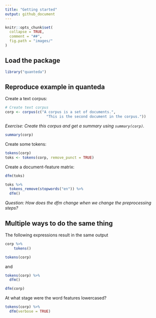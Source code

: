 ```yaml
---
title: "Getting started"
output: github_document
---
```


```r
knitr::opts_chunk$set(
  collapse = TRUE,
  comment = "##",
  fig.path = "images/"
)
```


## Load the package

```r
library("quanteda")
```



## Reproduce example in **quanteda**

Create a text corpus:
```r
# Create text corpus
corp <- corpus(c("A corpus is a set of documents.",
                   "This is the second document in the corpus."))
```

_Exercise: Create this corpus and get a summary using `summary(corp)`._

```r
summary(corp)
```

Create some tokens:
```r
tokens(corp)
toks <- tokens(corp, remove_punct = TRUE)
```

Create a document-feature matrix:
```r
dfm(toks)

toks %>%
  tokens_remove(stopwords("en")) %>%
  dfm()
```

_Question: How does the dfm change when we change the preprocessing steps?_


## Multiple ways to do the same thing

The following expressions result in the same output
```r
corp %>% 
    tokens()

tokens(corp)
```

and

```r
tokens(corp) %>%
  dfm()

dfm(corp)
```

At what stage were the word features lowercased?

```r
tokens(corp) %>%
  dfm(verbose = TRUE)
```

